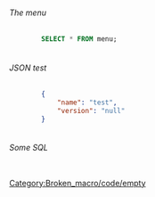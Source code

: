 <h6>The menu</h6><syntaxhighlight lang="sql" data-collapse="true">
		SELECT * FROM menu;
		</syntaxhighlight>
<h6>JSON test</h6><syntaxhighlight lang="json" data-collapse="true">
		{
			"name": "test",
			"version": "null"
		}
		</syntaxhighlight>
<h6>Some SQL</h6><syntaxhighlight lang="sql" data-collapse="true"></syntaxhighlight>[[Category:Broken_macro/code/empty]]
